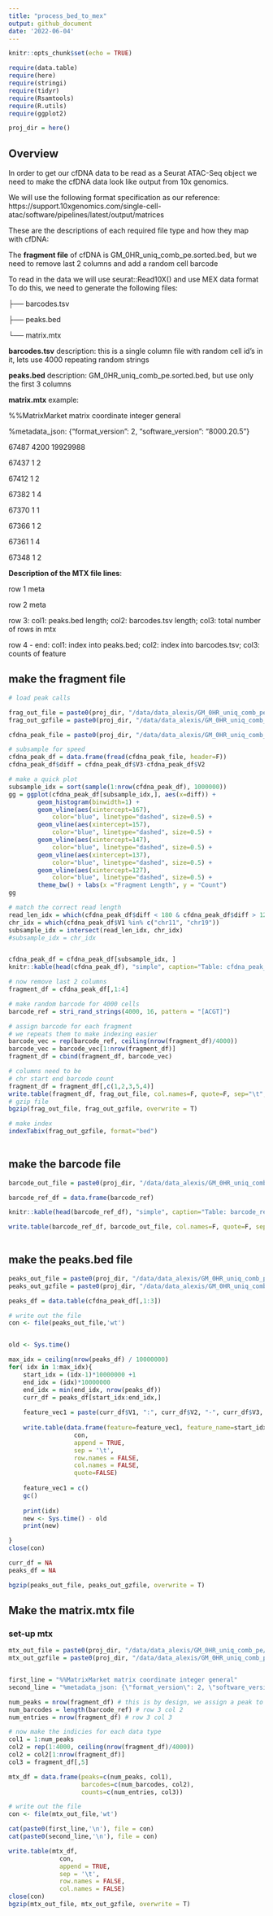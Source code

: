 ```yaml
---
title: "process_bed_to_mex"
output: github_document
date: '2022-06-04'
---
```


```r
knitr::opts_chunk$set(echo = TRUE)

require(data.table)
require(here)
require(stringi)
require(tidyr)
require(Rsamtools)
require(R.utils)
require(ggplot2)

proj_dir = here()

```

## Overview

In order to get our cfDNA data to be read as a Seurat ATAC-Seq object we need
to make the cfDNA data look like output from 10x genomics.

We will use the following format specification as our reference:
https://support.10xgenomics.com/single-cell-atac/software/pipelines/latest/output/matrices


These are the descriptions of each required file type and how they map with cfDNA:

The **fragment file** of cfDNA is GM_0HR_uniq_comb_pe.sorted.bed, 
but we need to remove last 2 columns and add a random cell barcode

To read in the data we will use seurat::Read10X() and use MEX data format
To do this, we need to generate the following files:

├── barcodes.tsv

├── peaks.bed

└── matrix.mtx


**barcodes.tsv** description: this is a single column file with random cell 
id's in it, lets use 4000 repeating random strings

**peaks.bed** description: GM_0HR_uniq_comb_pe.sorted.bed, 
but use only the first 3 columns

**matrix.mtx** example: 

%%MatrixMarket matrix coordinate integer general

%metadata_json: {"format_version": 2, "software_version": "8000.20.5"}

67487 4200 19929988

67437 1 2

67412 1 2

67382 1 4

67370 1 1

67366 1 2

67361 1 4

67348 1 2

**Description of the MTX file lines**:

row 1 meta

row 2 meta

row 3: col1: peaks.bed length; col2: barcodes.tsv length; col3: total number of rows in mtx

row 4 - end: col1: index into peaks.bed; col2: index into barcodes.tsv; col3: counts of feature


## make the fragment file

```r

# load peak calls

frag_out_file = paste0(proj_dir, "/data/data_alexis/GM_0HR_uniq_comb_pe_fragments.tsv")
frag_out_gzfile = paste0(proj_dir, "/data/data_alexis/GM_0HR_uniq_comb_pe_fragments.tsv.gz")

cfdna_peak_file = paste0(proj_dir, "/data/data_alexis/GM_0HR_uniq_comb_pe.sorted.bed")

# subsample for speed
cfdna_peak_df = data.frame(fread(cfdna_peak_file, header=F))
cfdna_peak_df$diff = cfdna_peak_df$V3-cfdna_peak_df$V2

# make a quick plot
subsample_idx = sort(sample(1:nrow(cfdna_peak_df), 1000000))
gg = ggplot(cfdna_peak_df[subsample_idx,], aes(x=diff)) + 
        geom_histogram(binwidth=1) +
        geom_vline(aes(xintercept=167),
            color="blue", linetype="dashed", size=0.5) +
        geom_vline(aes(xintercept=157),
            color="blue", linetype="dashed", size=0.5) +
        geom_vline(aes(xintercept=147),
            color="blue", linetype="dashed", size=0.5) +
        geom_vline(aes(xintercept=137),
            color="blue", linetype="dashed", size=0.5) +
        geom_vline(aes(xintercept=127),
            color="blue", linetype="dashed", size=0.5) +
        theme_bw() + labs(x ="Fragment Length", y = "Count") 
gg

# match the correct read length
read_len_idx = which(cfdna_peak_df$diff < 180 & cfdna_peak_df$diff > 120)
chr_idx = which(cfdna_peak_df$V1 %in% c("chr11", "chr19"))
subsample_idx = intersect(read_len_idx, chr_idx)
#subsample_idx = chr_idx


cfdna_peak_df = cfdna_peak_df[subsample_idx, ]
knitr::kable(head(cfdna_peak_df), "simple", caption="Table: cfdna_peak_df")

# now remove last 2 columns 
fragment_df = cfdna_peak_df[,1:4]

# make random barcode for 4000 cells
barcode_ref = stri_rand_strings(4000, 16, pattern = "[ACGT]")

# assign barcode for each fragment
# we repeats them to make indexing easier
barcode_vec = rep(barcode_ref, ceiling(nrow(fragment_df)/4000))
barcode_vec = barcode_vec[1:nrow(fragment_df)]
fragment_df = cbind(fragment_df, barcode_vec)

# columns need to be
# chr start end barcode count
fragment_df = fragment_df[,c(1,2,3,5,4)]
write.table(fragment_df, frag_out_file, col.names=F, quote=F, sep="\t", row.names = F)
# gzip file
bgzip(frag_out_file, frag_out_gzfile, overwrite = T)

# make index
indexTabix(frag_out_gzfile, format="bed")
 
```


## make the barcode file

```r

barcode_out_file = paste0(proj_dir, "/data/data_alexis/GM_0HR_uniq_comb_pe/barcodes.tsv")

barcode_ref_df = data.frame(barcode_ref)

knitr::kable(head(barcode_ref_df), "simple", caption="Table: barcode_ref")

write.table(barcode_ref_df, barcode_out_file, col.names=F, quote=F, sep="\t", row.names = F)
 
```


## make the peaks.bed file

```r

peaks_out_file = paste0(proj_dir, "/data/data_alexis/GM_0HR_uniq_comb_pe/features.tsv")
peaks_out_gzfile = paste0(proj_dir, "/data/data_alexis/GM_0HR_uniq_comb_pe/features.tsv.gz")

peaks_df = data.table(cfdna_peak_df[,1:3])

# write out the file
con <- file(peaks_out_file,'wt')


old <- Sys.time()

max_idx = ceiling(nrow(peaks_df) / 10000000)
for( idx in 1:max_idx){
    start_idx = (idx-1)*10000000 +1
    end_idx = (idx)*10000000
    end_idx = min(end_idx, nrow(peaks_df))
    curr_df = peaks_df[start_idx:end_idx,]
    
    feature_vec1 = paste(curr_df$V1, ":", curr_df$V2, "-", curr_df$V3, sep="")
    
    write.table(data.frame(feature=feature_vec1, feature_name=start_idx:end_idx),
                  con,
                  append = TRUE,
                  sep = '\t',
                  row.names = FALSE,
                  col.names = FALSE,
                  quote=FALSE)
    
    feature_vec1 = c()
    gc()
    
    print(idx)
    new <- Sys.time() - old
    print(new)

}
close(con)

curr_df = NA
peaks_df = NA

bgzip(peaks_out_file, peaks_out_gzfile, overwrite = T)


```


## Make the matrix.mtx file


### set-up mtx

```r

mtx_out_file = paste0(proj_dir, "/data/data_alexis/GM_0HR_uniq_comb_pe/matrix.mtx")
mtx_out_gzfile = paste0(proj_dir, "/data/data_alexis/GM_0HR_uniq_comb_pe/matrix.mtx.gz")


first_line = "%%MatrixMarket matrix coordinate integer general"
second_line = "%metadata_json: {\"format_version\": 2, \"software_version\": \"8000.20.5\"}"

num_peaks = nrow(fragment_df) # this is by design, we assign a peak to only one cell; row 3 col 1
num_barcodes = length(barcode_ref) # row 3 col 2
num_entries = nrow(fragment_df) # row 3 col 3

# now make the indicies for each data type
col1 = 1:num_peaks
col2 = rep(1:4000, ceiling(nrow(fragment_df)/4000))
col2 = col2[1:nrow(fragment_df)]
col3 = fragment_df[,5]

mtx_df = data.frame(peaks=c(num_peaks, col1),
                    barcodes=c(num_barcodes, col2),
                    counts=c(num_entries, col3))

# write out the file
con <- file(mtx_out_file,'wt')

cat(paste0(first_line,'\n'), file = con)
cat(paste0(second_line,'\n'), file = con)

write.table(mtx_df,
              con,
              append = TRUE,
              sep = '\t',
              row.names = FALSE,
              col.names = FALSE)
close(con)
bgzip(mtx_out_file, mtx_out_gzfile, overwrite = T)

```


